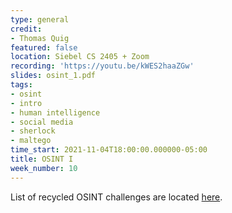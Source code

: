 ```yaml
---
type: general
credit:
- Thomas Quig
featured: false
location: Siebel CS 2405 + Zoom
recording: 'https://youtu.be/kWES2haaZGw'
slides: osint_1.pdf
tags:
- osint
- intro
- human intelligence
- social media
- sherlock
- maltego
time_start: 2021-11-04T18:00:00.000000-05:00
title: OSINT I
week_number: 10
---
```

List of recycled OSINT challenges are located [here](https://docs.google.com/spreadsheets/d/1tSsq820ttudD3sMReaXuZI9pQ_MuhV1oR-rWB0T1aMU/edit?usp=sharing).